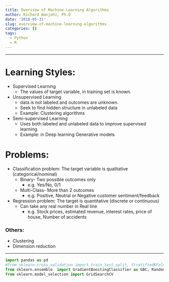 ```yaml
---
title: Overview of Machine Learning Algorithms
author: Richard Wanjohi, Ph.D
date: '2018-05-31'
slug: overview-of-machine-learning-algorithms
categories: []
tags:
  - Python
  - R
---
```


***
# Learning Styles:

* Supervised Learning
     + The values of target variable, in training set is known.
     
* Unsupervised Learning
     + data is not labeled and outcomes are unknown.
     + Seek to find hidden structure in unlabeled data 
     + Example: Clustering algorithms

* Semi-supervised Learning
     + Uses both labeled and unlabeled data to improve supervised learning.
     + Example: in Deep learning Generative models


# Problems:
* Classification problem: The target variable is qualitative (categorical/nominal)
   + Binary- Two possible outcomes only
      + e.g. Yes/No, 0/1
   + Multi-Class- More than 2 outcomes
      + e.g. Positive, Neutral or Negative  customer sentiment/feedback

* Regression problem: The target is quantitative (discrete or continuous) 
   + Can take any real number in Real line
      + e.g. Stock prices, estimated revenue, interest rates, price of house, Number of accidents 

   
### Others:
* Clustering
* Dimension reduction

***

```python
import pandas as pd
#from sklearn.cross_validation import train_test_split, StratifiedKFold 
from sklearn.ensemble  import GradientBoostingClassifier as GBC, RandomForestClassifier
from sklearn.model_selection import GridSearchCV

```








